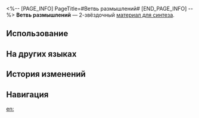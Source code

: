 <%-- [PAGE_INFO]
PageTitle=#Ветвь размышлений#
[END_PAGE_INFO] --%>
{{Предмет Инфобокс
|id          = 181017
|Изображение = Предмет Ветвь размышлений.png
|Тип         = Материал для синтеза
|Инвентарь   = Другие материалы
|Редкость    = 2
|Эффект      = 
|Описание    = Материал для синтеза уровня 2
|Источник1   = [[Руины раздора каструма Кремноса: Воин ярости и другие противники]]
|Источник2   = [[Разрушаемые предметы на Амфореусе]]
|Источник3   = [[Награды за поручения]]
}}
{{Описание|Светящиеся ветви раскинулись в стороны, словно естественные ответвления мысли. Они разрослись в уголке сада, где погружались в созерцание учёные. Ветви эти, излюбленные игрушки Керкес, совершенно бесполезны. Говорят, титан выбирает самое пышное сплетение ветвей для головного убора.<br /><br />''«Долгое время я рано ложился в постель, но это не помогало успокоить мой разум. Размышления из прошлой жизни словно оживали во мне... Я не знаю, сколько прошло времени, но в какой-то момент я заметил переплетённые ветви за моим окном».''}}
'''Ветвь размышлений''' — 2-звёздочный [[Материалы для синтеза|материал для синтеза]].

==Использование==
{{Используется в создании}}

==На других языках==
{{На других языках
|en   = Bough of Thought
|zhs  = 思维枝椁
|zht  = 思維枝槨
|ja   = 思惟の枝
|ko   = 사유가 묻힌 가지
|es   = Rama del pensamiento
|fr   = Branche de la pensée
|ru   = Ветвь размышлений
|th   = Bough of Thought
|vi   = Cành Tư Duy
|de   = Denkender Zweig
|id   = Bough of Thought
|pt   = Galho do Pensamento
}}

==История изменений==
{{История изменений|3.5}}

==Навигация==
{{Материалы синтеза Навбокс}}

[[en:]]